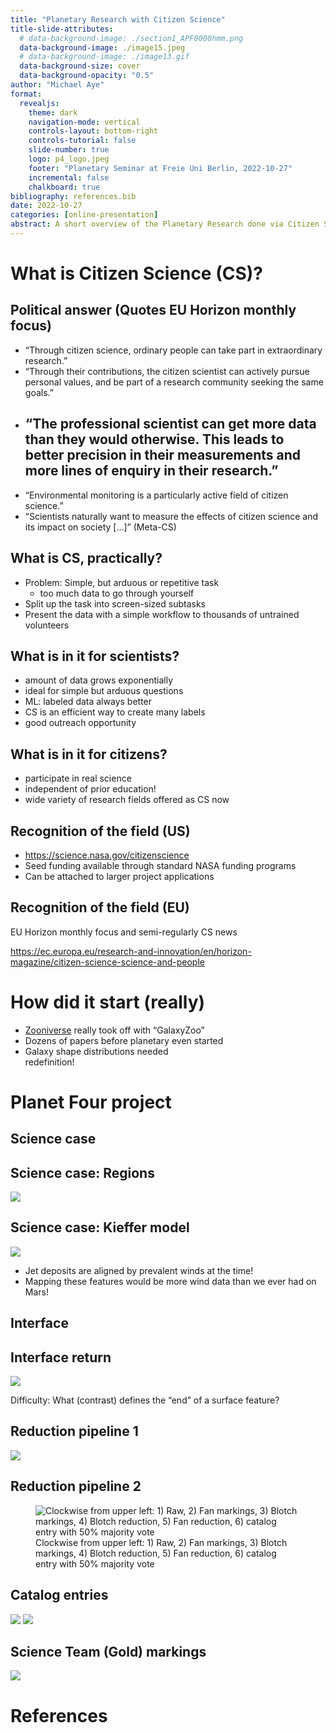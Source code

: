 ```yaml
---
title: "Planetary Research with Citizen Science"
title-slide-attributes: 
  # data-background-image: ./section1_APF0000hmm.png
  data-background-image: ./image15.jpeg
  # data-background-image: ./image13.gif
  data-background-size: cover
  data-background-opacity: "0.5"
author: "Michael Aye"
format: 
  revealjs:
    theme: dark
    navigation-mode: vertical
    controls-layout: bottom-right
    controls-tutorial: false
    slide-number: true
    logo: p4_logo.jpeg
    footer: "Planetary Seminar at Freie Uni Berlin, 2022-10-27"
    incremental: false
    chalkboard: true
bibliography: references.bib
date: 2022-10-27
categories: [online-presentation]
abstract: A short overview of the Planetary Research done via Citizen Science, followed by an in-depth review of the Planet Four Citizen Science projects.
---
```

# What is Citizen Science (CS)?

## Political answer (Quotes EU Horizon monthly focus)

* "Through citizen science, ordinary people can take part in extraordinary research."
* "Through their contributions, the citizen scientist can actively pursue personal values, and be part of a research community seeking the same goals."
* "The professional scientist can get more data than they would otherwise. This leads to better precision in their measurements and more lines of enquiry in their research."
---
* "Environmental monitoring is a particularly active field of citizen science."
* "Scientists naturally want to measure the effects of citizen science and its impact on society [...]" (Meta-CS)

## What is CS, practically?

* Problem: Simple, but arduous or repetitive task
  * too much data to go through yourself
* Split up the task into screen-sized subtasks
* Present the data with a simple workflow to thousands of untrained volunteers

## What is in it for scientists?

* amount of data grows exponentially
* ideal for simple but arduous questions
* ML: labeled data always better
* CS is an efficient way to create many labels
* good outreach opportunity

## What is in it for citizens?
  * participate in real science
  * independent of prior education!
  * wide variety of research fields offered as CS now

## Recognition of the field (US) {background-image="US_projects.png" background-opacity="0.2" background-size="contain"}

* <https://science.nasa.gov/citizenscience>
* Seed funding available through standard NASA funding programs
* Can be attached to larger project applications

## Recognition of the field (EU) {background-image="Screenshot_20221026_173301.png" background-opacity="0.2" background-size="contain"}

EU Horizon monthly focus and semi-regularly CS news

<https://ec.europa.eu/research-and-innovation/en/horizon-magazine/citizen-science-science-and-people>

# How did it start (really) {background-image="galaxyzoo.png" background-size="contain" background-position=""}

* [Zooniverse](https://zooniverse.org) really took off with "GalaxyZoo"
* Dozens of papers before planetary even started
* Galaxy shape distributions needed  
  redefinition!

# Planet Four project {background-image="section1_APF0000hmm.png" background-opacity="0.85"}

## Science case {background-image="image6.jpeg" background-size="contain"}

## Science case: Regions
![](rois_map.png)

## Science case: Kieffer model
![](image14.jpeg)

* Jet deposits are aligned by prevalent winds at the time!
* Mapping these features would be more wind data than we ever had on Mars!

## Interface {background-image="section3_marking_tools.png" background-size="contain"}

## Interface return
![](fan_markings.png)

Difficulty: What (contrast) defines the "end" of a surface feature?

## Reduction pipeline 1 {background-color="white"}
![](parameter_scan.png)

## Reduction pipeline 2 {background-color="white"}
![Clockwise from upper left: 1) Raw, 2) Fan markings, 3) Blotch markings, 4) Blotch reduction, 5) Fan reduction, 6) catalog entry with 50% majority vote](image23.png)

## Catalog entries
![](image7.png){.absolute left=0}
![](image8.png){.absolute left=500}

## Science Team (Gold) markings
![](gold_data114.png)

# References